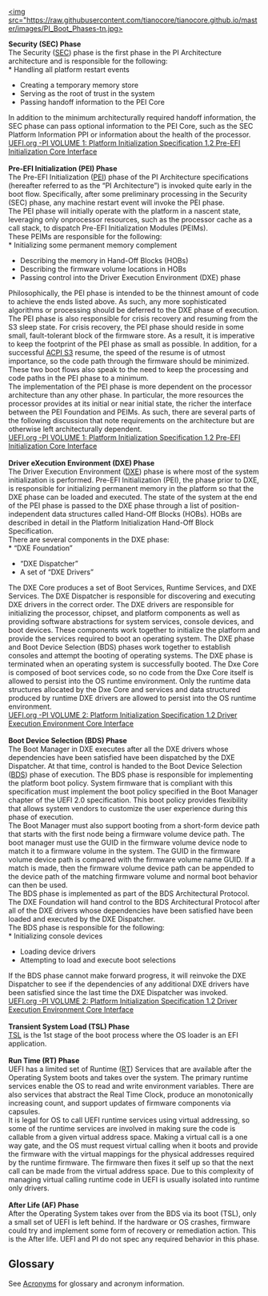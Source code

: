 [[https://raw.githubusercontent.com/tianocore/tianocore.github.io/master/images/PI_Boot_Phases.JPG|
<img src="https://raw.githubusercontent.com/tianocore/tianocore.github.io/master/images/PI_Boot_Phases-tn.jpg>]]

'''Security (SEC) Phase'''<br>
The Security ([[SEC]]) phase is the first phase in the PI Architecture architecture and is responsible for
the following:<br>
* Handling all platform restart events
* Creating a temporary memory store
* Serving as the root of trust in the system
* Passing handoff information to the PEI Core
In addition to the minimum architecturally required handoff information, the SEC phase can pass
optional information to the PEI Core, such as the SEC Platform Information PPI or
information about the health of the processor.<br>

[http://uefi.org/specsandtesttools UEFI.org -PI VOLUME 1: Platform Initialization Specification 1.2 Pre-EFI Initialization Core Interface] <br>

<br>'''Pre-EFI Initialization (PEI) Phase'''<br>
The Pre-EFI Initialization ([[PEI]]) phase of the PI Architecture specifications (hereafter referred to as
the “PI Architecture”) is invoked quite early in the boot flow. Specifically, after some preliminary
processing in the Security (SEC) phase, any machine restart event will invoke the PEI phase.<br>
The PEI phase will initially operate with the platform in a nascent state, leveraging only onprocessor
resources, such as the processor cache as a call stack, to dispatch Pre-EFI Initialization
Modules (PEIMs).<br>
These PEIMs are responsible for the following:<br>
* Initializing some permanent memory complement
* Describing the memory in Hand-Off Blocks (HOBs)
* Describing the firmware volume locations in HOBs
* Passing control into the Driver Execution Environment (DXE) phase
Philosophically, the PEI phase is intended to be the thinnest amount of code to achieve the ends
listed above. As such, any more sophisticated algorithms or processing should be deferred to the
DXE phase of execution.<br>
The PEI phase is also responsible for crisis recovery and resuming from the S3 sleep state. For crisis
recovery, the PEI phase should reside in some small, fault-tolerant block of the firmware store. As a
result, it is imperative to keep the footprint of the PEI phase as small as possible. In addition, for a
successful [[ACPI S3]] resume, the speed of the resume is of utmost importance, so the code path through the
firmware should be minimized. These two boot flows also speak to the need to keep the processing
and code paths in the PEI phase to a minimum.<br>
The implementation of the PEI phase is more dependent on the processor architecture than any other
phase. In particular, the more resources the processor provides at its initial or near initial state, the
richer the interface between the PEI Foundation and PEIMs. As such, there are several parts of the
following discussion that note requirements on the architecture but are otherwise left architecturally
dependent.<br>
[http://www.uefi.org/specsandtesttools UEFI.org -PI VOLUME 1: Platform Initialization Specification 1.2 Pre-EFI Initialization Core Interface] <br>
<br>'''Driver eXecution Environment (DXE) Phase'''<br>
The Driver Execution Environment ([[DXE]]) phase is where most of the system initialization is performed. Pre-EFI Initialization (PEI), the phase prior to DXE, is responsible for initializing permanent memory in the platform so that the DXE phase can be loaded and executed. The state of the system at the end of the PEI phase is passed to the DXE phase through a list of position-independent data structures called Hand-Off Blocks (HOBs). HOBs are described in detail in the Platform Initialization Hand-Off Block Specification.<br>
There are several components in the DXE phase:<br>
* “DXE Foundation”
* “DXE Dispatcher”
* A set of “DXE Drivers”
The DXE Core produces a set of Boot Services, Runtime Services, and DXE Services. The DXE Dispatcher is responsible for discovering and executing DXE drivers in the correct order. The DXE drivers are responsible for initializing the processor, chipset, and platform components as well as providing software abstractions for system services, console devices, and boot devices. These components work together to initialize the platform and provide the services required to boot an operating system. The DXE phase and Boot Device Selection (BDS) phases work together to establish consoles and attempt the booting of operating systems. The DXE phase is terminated when an operating system is successfully booted. The Dxe Core is composed of boot services code, so no code from the Dxe Core itself is allowed to persist into the OS runtime environment. Only the runtime data structures allocated by the Dxe Core and services and data structured produced by runtime DXE drivers are allowed to persist into the OS runtime environment.<br>
[http://www.uefi.org/specsandtesttools UEFI.org -PI VOLUME 2: Platform Initialization Specification 1.2 Driver Execution Environment Core Interface] <br> 

<br>'''Boot Device Selection (BDS) Phase'''<br>
The Boot Manager in DXE executes after all the DXE drivers whose dependencies have been satisfied have been dispatched by the DXE Dispatcher. At that time, control is handed to the Boot Device Selection ([[BDS]]) phase of execution. The BDS phase is responsible for implementing the platform boot policy. System firmware that is compliant with this specification must implement the boot policy specified in the Boot Manager chapter of the UEFI 2.0 specification. This boot policy provides flexibility that allows system vendors to customize the user experience during this phase of execution.<br>
The Boot Manager must also support booting from a short-form device path that starts with the first node being a firmware volume device path. The boot manager must use the GUID in the firmware volume device node to match it to a firmware volume in the system. The GUID in the firmware volume device path is compared with the firmware volume name GUID. If a match is made, then the firmware volume device path can be appended to the device path of the matching firmware volume and normal boot behavior can then be used.<br>
The BDS phase is implemented as part of the BDS Architectural Protocol. The DXE Foundation will hand control to the BDS Architectural Protocol after all of the DXE drivers whose dependencies have been satisfied have been loaded and executed by the DXE Dispatcher.<br>
The BDS phase is responsible for the following:<br>
* Initializing console devices
* Loading device drivers
* Attempting to load and execute boot selections
If the BDS phase cannot make forward progress, it will reinvoke the DXE Dispatcher to see if the dependencies of any additional DXE drivers have been satisfied since the last time the DXE Dispatcher was invoked.<br>

[http://www.uefi.org/specsandtesttools UEFI.org -PI VOLUME 2: Platform Initialization Specification 1.2 Driver Execution Environment Core Interface] <br> 

<br>'''Transient System Load (TSL) Phase'''<br>
[[TSL]] is the 1st stage of the boot process where the OS loader is an EFI application.<br>
<br>'''Run Time (RT) Phase'''<br>
UEFI has a limited set of Runtime ([[RT]]) Services that are available after the Operating System boots and takes over the system. The primary runtime services enable the OS to read and write environment variables. There are also services that abstract the Real Time Clock, produce an monotonically increasing count, and support updates of firmware components via capsules.<br>
It is legal for OS to call UEFI runtime services using virtual addressing, so some of the runtime services are involved in making sure the code is callable from a given virtual address space. Making a virtual call is a one way gate, and the OS must request virtual calling when it boots and provide the firmware with the virtual mappings for the physical addresses required by the runtime firmware. The firmware then fixes it self up so that the next call can be made from the virtual address space. Due to this complexity of managing virtual calling runtime code in UEFI is usually isolated into runtime only drivers.<br>
<br>'''After Life (AF) Phase'''<br>
After the Operating System takes over from the BDS via its boot (TSL), only a small set of UEFI is left behind. If the hardware or OS crashes, firmware could try and implement some form of recovery or remediation action. This is the After life. UEFI and PI do not spec any required behavior in this phase. 

== Glossary ==
See [[Acronyms-and-Glossary | Acronyms]] for glossary and acronym information.